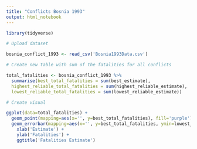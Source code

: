 ---
title: "Conflicts Bosnia 1993"
output: html_notebook
---


```{r}
library(tidyverse)
```

```{r}
# Upload dataset

bosnia_conflict_1993 <- read_csv('Bosnia1993Data.csv')
```

```{r}
# Create new table with sum of the fatalities for all conflicts

total_fatalities <- bosnia_conflict_1993 %>%
  summarise(best_total_fatalities = sum(best_estimate),
  highest_reliable_total_fatalities = sum(highest_reliable_estimate),
  lowest_reliable_total_fatalities = sum(lowest_reliable_estimate))

```

```{r}
# Create visual

ggplot(data=total_fatalities) +
  geom_point(mapping=aes(x='', y=best_total_fatalities), fill='purple') +
  geom_errorbar(mapping=aes(x='', y=best_total_fatalities, ymin=lowest_reliable_total_fatalities, ymax=highest_reliable_total_fatalities), width=0.2) +
    xlab('Estimate') +
    ylab('Fatalities') +
    ggtitle('Fatalities Estimate')

```